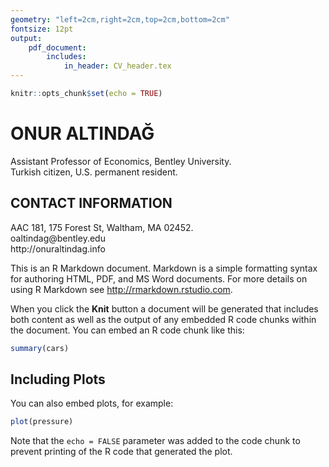 ```yaml
---
geometry: "left=2cm,right=2cm,top=2cm,bottom=2cm"
fontsize: 12pt 
output:
    pdf_document:
        includes:
            in_header: CV_header.tex
---
```




```r
knitr::opts_chunk$set(echo = TRUE)
```

# ONUR ALTINDAĞ

Assistant Professor of Economics, Bentley University.    
Turkish citizen, U.S. permanent resident.   

## CONTACT INFORMATION 

AAC 181, 175 Forest St, Waltham, MA 02452.   
oaltindag@bentley.edu              
http://onuraltindag.info

This is an R Markdown document. Markdown is a simple formatting syntax for authoring HTML, PDF, and MS Word documents. For more details on using R Markdown see <http://rmarkdown.rstudio.com>.

When you click the **Knit** button a document will be generated that includes both content as well as the output of any embedded R code chunks within the document. You can embed an R code chunk like this:

```r
summary(cars)
```

## Including Plots

You can also embed plots, for example:

```r
plot(pressure)
```

Note that the `echo = FALSE` parameter was added to the code chunk to prevent printing of the R code that generated the plot.
